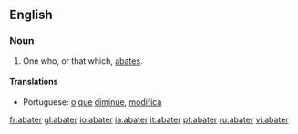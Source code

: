 ==English==

===Noun===
{{en-noun}}
# One who, or that which, [[abate]]s.

====Translations====
{{trans-top|one who, or that which, abates}}
*Portuguese: [[o]] [[que]] [[diminue]], [[modifica]]
{{trans-bottom}}

[[fr:abater]]
[[gl:abater]]
[[io:abater]]
[[ia:abater]]
[[it:abater]]
[[pt:abater]]
[[ru:abater]]
[[vi:abater]]